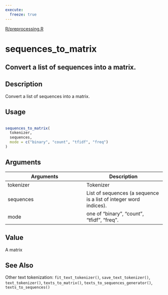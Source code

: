 ```yaml
---
execute:
  freeze: true
---
```


[R/preprocessing.R](https://github.com/rstudio/keras//blob/main/R/preprocessing.R#L457) 

# sequences_to_matrix

## Convert a list of sequences into a matrix.

## Description
 Convert a list of sequences into a matrix. 


## Usage
```r
 
sequences_to_matrix( 
  tokenizer, 
  sequences, 
  mode = c("binary", "count", "tfidf", "freq") 
) 
```

## Arguments
|Arguments|Description|
|---|---|
| tokenizer | Tokenizer |
| sequences | List of sequences (a sequence is a list of integer word indices). |
| mode | one of "binary", "count", "tfidf", "freq". |



## Value
 A matrix 



## See Also
 Other text tokenization:  `fit_text_tokenizer()`, `save_text_tokenizer()`, `text_tokenizer()`, `texts_to_matrix()`, `texts_to_sequences_generator()`, `texts_to_sequences()` 

